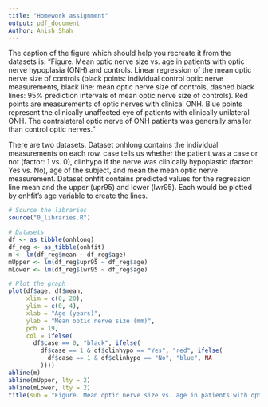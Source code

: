 ```yaml
---
title: "Homework assignment"
output: pdf_document
Author: Anish Shah
---
```


The caption of the figure which should help you recreate it from the datasets is: “Figure. Mean optic nerve size vs. age in patients with optic nerve hypoplasia (ONH) and controls. Linear regression of the mean optic nerve size of controls (black points: individual control optic nerve measurements, black line: mean optic nerve size of controls, dashed black lines: 95% prediction intervals of mean optic nerve size of controls). Red points are measurements of optic nerves with clinical ONH. Blue points represent the clinically unaffected eye of patients with clinically unilateral ONH. The contralateral optic nerve of ONH patients was generally smaller than control optic nerves.”

There are two datasets. Dataset onhlong contains the individual measurements on each row. case tells us whether the patient was a case or not (factor: 1 vs. 0), clinhypo if the nerve was clinically hypoplastic (factor: Yes vs. No), age of the subject, and mean the mean optic nerve measurement. Dataset onhfit contains predicted values for the regression line mean and the upper (upr95) and lower (lwr95). Each would be plotted by onhfit’s age variable to create the lines.

```r
# Source the libraries
source("0_libraries.R")

# Datasets
df <- as_tibble(onhlong)
df_reg <- as_tibble(onhfit)
m <- lm(df_reg$mean ~ df_reg$age)
mUpper <- lm(df_reg$upr95 ~ df_reg$age)
mLower <- lm(df_reg$lwr95 ~ df_reg$age)

# Plot the graph
plot(df$age, df$mean, 
     xlim = c(0, 20), 
     ylim = c(0, 4),
     xlab = "Age (years)", 
     ylab = "Mean optic nerve size (mm)",
     pch = 19, 
     col = ifelse(
       df$case == 0, "black", ifelse(
         df$case == 1 & df$clinhypo == "Yes", "red", ifelse(
           df$case == 1 & df$clinhypo == "No", "blue", NA
         ))))
abline(m)
abline(mUpper, lty = 2)
abline(mLower, lty = 2)
title(sub = "Figure. Mean optic nerve size vs. age in patients with optic nerve hypoplasia (ONH) and controls")
```


